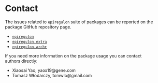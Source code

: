 # Contact

The issues related to `epiregulon` suite of packages can be reported on the package GitHub repository page.

 - [`epiregulon`](https://github.com/xiaosaiyao/epiregulon/issues)
 - [`epiregulon.extra`](https://github.com/xiaosaiyao/epiregulon.extra/issues)
 - [`epiregulon.archr`](https://github.com/xiaosaiyao/epiregulon.archr/issues)

If you need more information on the package usage you can contact authors directly:

- Xiaosai Yao, yaox19@gene.com
- Tomasz Włodarczy, tomwlo@gmail.com
